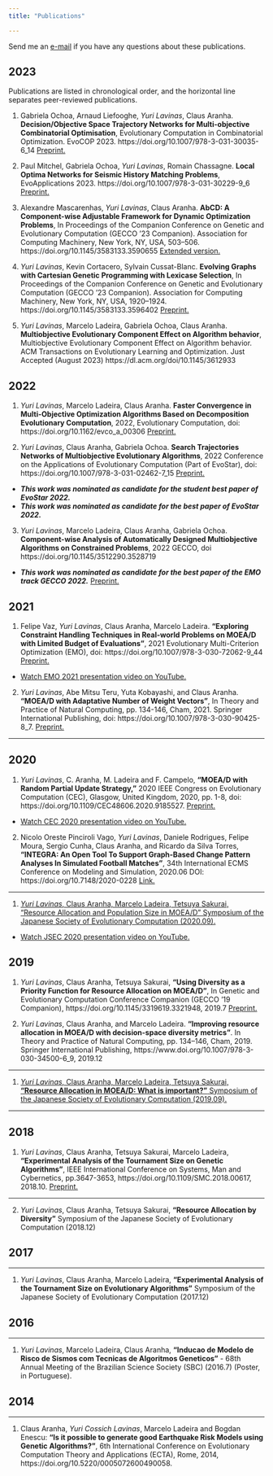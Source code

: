 ```yaml
---
title: "Publications"

---
```


Send me an [e-mail](mailto:lavinas.yuri.xp@alumni.tsukuba.ac.jp) if you have any questions about these publications.

## 2023

Publications are listed in chronological order, and the horizontal line separates peer-reviewed publications.

1. Gabriela Ochoa, Arnaud Liefooghe, *Yuri Lavinas*, Claus Aranha. **Decision/Objective Space Trajectory Networks for Multi-objective Combinatorial Optimisation**, Evolutionary Computation in Combinatorial Optimization. EvoCOP 2023. https://doi.org/10.1007/978-3-031-30035-6_14 [Preprint.](papers/EvoStar_2023__Multi_Objective_STNs_Combinatorial_Optimisation.pdf)

2. Paul Mitchel, Gabriela Ochoa, *Yuri Lavinas*, Romain Chassagne. **Local Optima Networks for Seismic History
Matching Problems**, EvoApplications 2023. https://doi.org/10.1007/978-3-031-30229-9_6 [Preprint.](papers/FLA_of_ASHM_Problems_using_LONs___EvoStar_2023.pdf)

3.  Alexandre Mascarenhas, *Yuri Lavinas*, Claus Aranha. **AbCD: A Component-wise Adjustable Framework for Dynamic Optimization Problems**, In Proceedings of the Companion Conference on Genetic and Evolutionary Computation (GECCO '23 Companion). Association for Computing Machinery, New York, NY, USA, 503–506. https://doi.org/10.1145/3583133.3590655 [Extended version.](papers/2023_GECCO_Auto_Dynamic_PSO-1.pdf)

4. *Yuri Lavinas*, Kevin Cortacero, Sylvain Cussat-Blanc. **Evolving Graphs with Cartesian Genetic Programming with Lexicase Selection**, In Proceedings of the Companion Conference on Genetic and Evolutionary Computation (GECCO '23 Companion). Association for Computing Machinery, New York, NY, USA, 1920–1924. https://doi.org/10.1145/3583133.3596402 [Preprint.](papers/2023_GECCO_CGP_LEX-1.pdf)

5. *Yuri Lavinas*, Marcelo Ladeira, Gabriela Ochoa, Claus Aranha. **Multiobjective Evolutionary Component Effect on Algorithm behavior**, Multiobjective Evolutionary Component Effect on Algorithm behavior. ACM     Transactions on Evolutionary Learning and Optimization. Just Accepted (August 2023) https://dl.acm.org/doi/10.1145/3612933

## 2022
1. *Yuri Lavinas*, Marcelo Ladeira, Claus Aranha. **Faster Convergence in Multi-Objective Optimization Algorithms Based on Decomposition Evolutionary Computation**, 2022, Evolutionary Computation, doi: 
https://doi.org/10.1162/evco_a_00306 [Preprint.](https://arxiv.org/abs/2112.11939)

2. *Yuri Lavinas*, Claus Aranha, Gabriela Ochoa. **Search Trajectories Networks of Multiobjective Evolutionary Algorithms**, 2022 Conference on the Applications of Evolutionary Computation (Part of EvoStar), doi: https://doi.org/10.1007/978-3-031-02462-7_15 [Preprint.](https://arxiv.org/abs/2201.11726) 
- ***This work was nominated as candidate for the student best paper of EvoStar 2022.***
- ***This work was nominated as candidate for the best paper of EvoStar 2022.***

3. *Yuri Lavinas*, Marcelo Ladeira, Claus Aranha, Gabriela Ochoa. **Component-wise Analysis of Automatically Designed Multiobjective Algorithms on Constrained Problems**, 2022 GECCO, doi https://doi.org/10.1145/3512290.3528719
- ***This work was nominated as candidate for the best paper of the EMO track GECCO 2022.***
[Preprint.](https://arxiv.org/abs/2203.13447)

## 2021

1. Felipe Vaz, *Yuri Lavinas*, Claus Aranha, Marcelo Ladeira. **"Exploring Constraint Handling Techniques in Real-world Problems on MOEA/D with Limited Budget of Evaluations"**, 2021 Evolutionary Multi-Criterion Optimization (EMO), doi: https://doi.org/10.1007/978-3-030-72062-9_44 [Preprint.](https://arxiv.org/pdf/2011.09722.pdf)

- [Watch EMO 2021 presentation video on YouTube.](https://youtu.be/wOA0BnX51QI)

2. *Yuri Lavinas*, Abe Mitsu Teru, Yuta Kobayashi, and Claus Aranha. **"MOEA/D with Adaptative Number of Weight Vectors"**, In Theory and Practice of Natural Computing, pp. 134-146, Cham, 2021. Springer International Publishing, doi: https://doi.org/10.1007/978-3-030-90425-8_7. [Preprint.](https://arxiv.org/pdf/2109.05741.pdf)

-----

## 2020 

1. *Yuri Lavinas*, C. Aranha, M. Ladeira and F. Campelo, **"MOEA/D with Random Partial Update Strategy,"** 2020 IEEE Congress on Evolutionary Computation (CEC), Glasgow, United Kingdom, 2020, pp. 1-8, doi: https://doi.org/10.1109/CEC48606.2020.9185527. [Preprint.](https://arxiv.org/abs/2001.06980)

- [Watch CEC 2020 presentation video on YouTube.](https://youtu.be/0wViMZENBq4)

2. Nicolo Oreste Pinciroli Vago, *Yuri Lavinas*, Daniele Rodrigues, Felipe Moura, Sergio Cunha, Claus Aranha, and Ricardo da Silva Torres, **"INTEGRA: An Open Tool To Support Graph-Based Change Pattern Analyses In Simulated Football Matches"**, 34th International ECMS Conference on Modeling and Simulation, 2020.06 DOI: https://doi.org/10.7148/2020-0228 [Link.](http://www.scs-europe.net/dlib/2020/ecms2020acceptedpapers/0228_ocms_ecms2020_0051.pdf)

-----

1. [*Yuri Lavinas*, Claus Aranha, Marcelo Ladeira, Tetsuya Sakurai, "Resource Allocation and Population Size in MOEA/D" Symposium of the Japanese Society of Evolutionary Computation (2020.09).](papers/Resource_Allocation_and_Population_Size_in_MOEA:D.pdf)

- [Watch JSEC 2020 presentation video on YouTube.](https://youtu.be/H9rYGbS2YLY)


## 2019
1. *Yuri Lavinas*, Claus Aranha, Tetsuya Sakurai, **"Using Diversity as a Priority Function for Resource Allocation on MOEA/D"**, In Genetic and Evolutionary Computation Conference Companion (GECCO '19 Companion), https://doi.org/10.1145/3319619.3321948, 2019.7 [Preprint.](papers/Using_diversity_as_a_priority_function_for_resourc.pdf)

2. *Yuri Lavinas*, Claus Aranha, and Marcelo Ladeira. **"Improving resource allocation in MOEA/D with decision-space diversity metrics"**. In Theory and Practice of Natural Computing, pp. 134–146, Cham, 2019. Springer International Publishing, https://www.doi.org/10.1007/978-3-030-34500-6_9, 2019.12 

-----

1. [*Yuri Lavinas*, Claus Aranha, Marcelo Ladeira, Tetsuya Sakurai, **"Resource Allocation in MOEA/D: What is important?"** Symposium of the Japanese Society of Evolutionary Computation (2019.09).](papers/what_is_important_in_ResourceAllocation.pdf)


-----

## 2018

1. *Yuri Lavinas*, Claus Aranha, Tetsuya Sakurai, Marcelo Ladeira, **"Experimental Analysis of the Tournament Size on Genetic Algorithms"**, IEEE International Conference on Systems, Man and Cybernetics, pp.3647-3653, https://doi.org/10.1109/SMC.2018.00617, 2018.10. [Preprint.](https://www.researchgate.net/publication/330478320_Experimental_Analysis_of_the_Tournament_Size_on_Genetic_Algorithms)

-----

2. *Yuri Lavinas*, Claus Aranha, Tetsuya Sakurai, **"Resource Allocation by Diversity"** Symposium of the Japanese Society of Evolutionary Computation (2018.12)


## 2017

-----

1. *Yuri Lavinas*, Claus Aranha, Marcelo Ladeira, **"Experimental Analysis of the Tournament Size on Evolutionary Algorithms"** Symposium of the Japanese Society of Evolutionary Computation (2017.12) 

## 2016

-----

1. *Yuri Lavinas*, Marcelo Ladeira, Claus Aranha, **"Inducao de Modelo de Risco de Sismos com Tecnicas de Algoritmos Geneticos"** - 68th Annual Meeting of the Brazilian Science Society (SBC) (2016.7) (Poster, in Portuguese).

## 2014

-----

1. Claus Aranha, *Yuri Cossich Lavinas*, Marcelo Ladeira and Bogdan Enescu: **"Is it possible to generate good Earthquake Risk Models using Genetic Algorithms?"**, 6th International Conference on Evolutionary Computation Theory and Applications (ECTA), Rome,  2014, https://doi.org/10.5220/0005072600490058.
